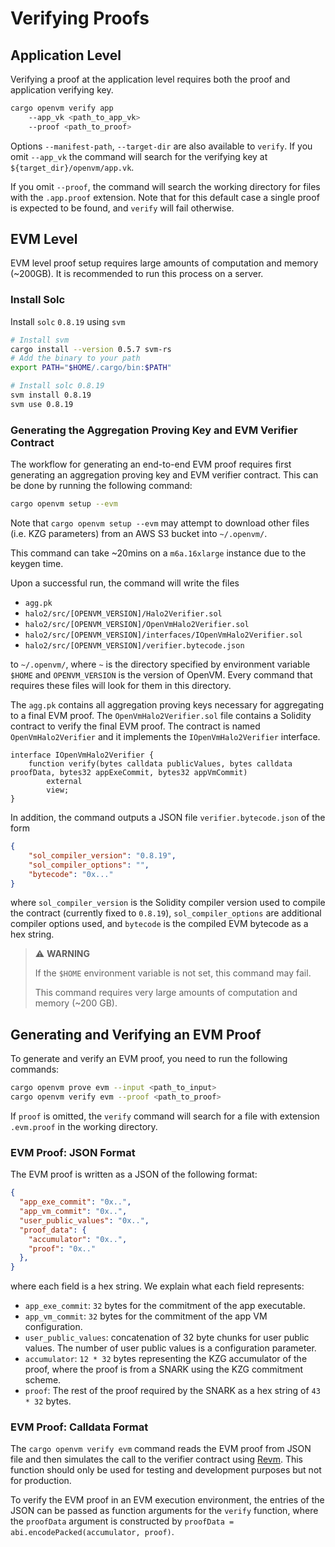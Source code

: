 # Verifying Proofs

## Application Level

Verifying a proof at the application level requires both the proof and application verifying key.

```bash
cargo openvm verify app
    --app_vk <path_to_app_vk>
    --proof <path_to_proof>
```

Options `--manifest-path`, `--target-dir` are also available to `verify`. If you omit `--app_vk` the command will search for the verifying key at `${target_dir}/openvm/app.vk`.

If you omit `--proof`, the command will search the working directory for files with the `.app.proof` extension. Note that for this default case a single proof is expected to be found, and `verify` will fail otherwise.

## EVM Level

EVM level proof setup requires large amounts of computation and memory (~200GB). It is recommended to run this process on a server.

### Install Solc

Install  `solc` `0.8.19` using `svm`

```bash
# Install svm
cargo install --version 0.5.7 svm-rs
# Add the binary to your path
export PATH="$HOME/.cargo/bin:$PATH"

# Install solc 0.8.19
svm install 0.8.19
svm use 0.8.19
```

### Generating the Aggregation Proving Key and EVM Verifier Contract

The workflow for generating an end-to-end EVM proof requires first generating an aggregation proving key and EVM verifier contract. This can be done by running the following command:

```bash
cargo openvm setup --evm
```

Note that `cargo openvm setup --evm` may attempt to download other files (i.e. KZG parameters) from an AWS S3 bucket into `~/.openvm/`.

This command can take ~20mins on a `m6a.16xlarge` instance due to the keygen time.

Upon a successful run, the command will write the files

- `agg.pk`
- `halo2/src/[OPENVM_VERSION]/Halo2Verifier.sol`
- `halo2/src/[OPENVM_VERSION]/OpenVmHalo2Verifier.sol`
- `halo2/src/[OPENVM_VERSION]/interfaces/IOpenVmHalo2Verifier.sol`
- `halo2/src/[OPENVM_VERSION]/verifier.bytecode.json`

to `~/.openvm/`, where `~` is the directory specified by environment variable `$HOME` and `OPENVM_VERSION` is the version of OpenVM. Every command that requires these files will look for them in this directory.

The `agg.pk` contains all aggregation proving keys necessary for aggregating to a final EVM proof.
The `OpenVmHalo2Verifier.sol` file contains a Solidity contract to verify the final EVM proof. The contract is named `OpenVmHalo2Verifier` and it implements the `IOpenVmHalo2Verifier` interface.

```solidity
interface IOpenVmHalo2Verifier {
    function verify(bytes calldata publicValues, bytes calldata proofData, bytes32 appExeCommit, bytes32 appVmCommit)
        external
        view;
}
```

In addition, the command outputs a JSON file `verifier.bytecode.json` of the form

```json
{
    "sol_compiler_version": "0.8.19",
    "sol_compiler_options": "",
    "bytecode": "0x..."
}
```

where `sol_compiler_version` is the Solidity compiler version used to compile the contract (currently fixed to `0.8.19`),
`sol_compiler_options` are additional compiler options used, and
`bytecode` is the compiled EVM bytecode as a hex string.

> ⚠️ **WARNING**
>
> If the `$HOME` environment variable is not set, this command may fail.
>
> This command requires very large amounts of computation and memory (~200 GB).

## Generating and Verifying an EVM Proof

To generate and verify an EVM proof, you need to run the following commands:

```bash
cargo openvm prove evm --input <path_to_input>
cargo openvm verify evm --proof <path_to_proof>
```

If `proof` is omitted, the `verify` command will search for a file with extension `.evm.proof` in the working directory.

### EVM Proof: JSON Format

The EVM proof is written as a JSON of the following format:

```json
{
  "app_exe_commit": "0x..",
  "app_vm_commit": "0x..",
  "user_public_values": "0x..",
  "proof_data": {
    "accumulator": "0x..",
    "proof": "0x.."
  },
}
```

where each field is a hex string. We explain what each field represents:

- `app_exe_commit`: `32` bytes for the commitment of the app executable.
- `app_vm_commit`: `32` bytes for the commitment of the app VM configuration.
- `user_public_values`: concatenation of 32 byte chunks for user public values. The number of user public values is a configuration parameter.
- `accumulator`: `12 * 32` bytes representing the KZG accumulator of the proof, where the proof is from a SNARK using the KZG commitment scheme.
- `proof`: The rest of the proof required by the SNARK as a hex string of `43 * 32` bytes.

### EVM Proof: Calldata Format

The `cargo openvm verify evm` command reads the EVM proof from JSON file and then simulates the call to the verifier contract using [Revm](https://github.com/bluealloy/revm/tree/main). This function should only be used for testing and development purposes but not for production.

To verify the EVM proof in an EVM execution environment, the entries of the JSON can be passed as function arguments for the `verify` function, where the `proofData` argument is constructed by `proofData = abi.encodePacked(accumulator, proof)`.
